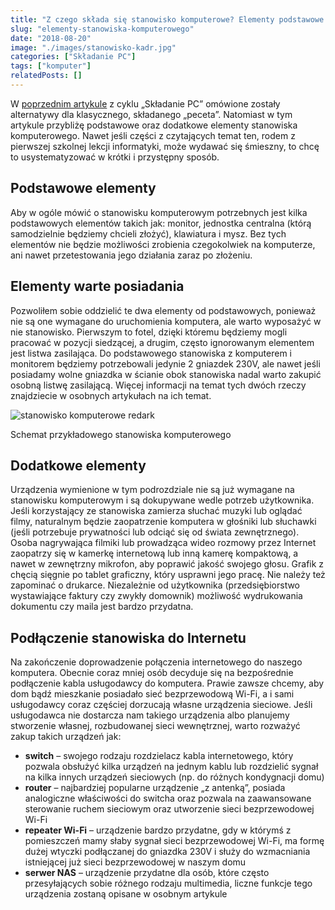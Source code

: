 ```yaml
---
title: "Z czego składa się stanowisko komputerowe? Elementy podstawowe i dodatkowe"
slug: "elementy-stanowiska-komputerowego"
date: "2018-08-20"
image: "./images/stanowisko-kadr.jpg"
categories: ["Składanie PC"]
tags: ["komputer"]
relatedPosts: []
---
```


W [poprzednim artykule](/komputer-w-roznej-formie) z cyklu „Składanie PC” omówione zostały alternatywy dla klasycznego, składanego „peceta”. Natomiast w tym artykule przybliżę podstawowe oraz dodatkowe elementy stanowiska komputerowego. Nawet jeśli części z czytających temat ten, rodem z pierwszej szkolnej lekcji informatyki, może wydawać się śmieszny, to chcę to usystematyzować w krótki i przystępny sposób.

## Podstawowe elementy

Aby w ogóle mówić o stanowisku komputerowym potrzebnych jest kilka podstawowych elementów takich jak: monitor, jednostka centralna (którą samodzielnie będziemy chcieli złożyć), klawiatura i mysz. Bez tych elementów nie będzie możliwości zrobienia czegokolwiek na komputerze, ani nawet przetestowania jego działania zaraz po złożeniu.

## Elementy warte posiadania

Pozwoliłem sobie oddzielić te dwa elementy od podstawowych, ponieważ nie są one wymagane do uruchomienia komputera, ale warto wyposażyć w nie stanowisko. Pierwszym to fotel, dzięki któremu będziemy mogli pracować w pozycji siedzącej, a drugim, często ignorowanym elementem jest listwa zasilająca. Do podstawowego stanowiska z komputerem i monitorem będziemy potrzebowali jedynie 2 gniazdek 230V, ale nawet jeśli posiadamy wolne gniazdka w ścianie obok stanowiska nadal warto zakupić osobną listwę zasilającą. Więcej informacji na temat tych dwóch rzeczy znajdziecie w osobnych artykułach na ich temat.

![stanowisko komputerowe redark](images/stanowisko2-margin-wm.png)

<ImageDescription>Schemat przykładowego stanowiska komputerowego</ImageDescription>

## Dodatkowe elementy

Urządzenia wymienione w tym podrozdziale nie są już wymagane na stanowisku komputerowym i są dokupywane wedle potrzeb użytkownika. Jeśli korzystający ze stanowiska zamierza słuchać muzyki lub oglądać filmy, naturalnym będzie zaopatrzenie komputera w głośniki lub słuchawki (jeśli potrzebuje prywatności lub odciąć się od świata zewnętrznego). Osoba nagrywająca filmiki lub prowadząca wideo rozmowy przez Internet zaopatrzy się w kamerkę internetową lub inną kamerę kompaktową, a nawet w zewnętrzny mikrofon, aby poprawić jakość swojego głosu. Grafik z chęcią sięgnie po tablet graficzny, który usprawni jego pracę. Nie należy też zapominać o drukarce. Niezależnie od użytkownika (przedsiębiorstwo wystawiające faktury czy zwykły domownik) możliwość wydrukowania dokumentu czy maila jest bardzo przydatna.

<AdSense/>

## Podłączenie stanowiska do Internetu

Na zakończenie doprowadzenie połączenia internetowego do naszego komputera. Obecnie coraz mniej osób decyduje się na bezpośrednie podłączenie kabla usługodawcy do komputera. Prawie zawsze chcemy, aby dom bądź mieszkanie posiadało sieć bezprzewodową Wi-Fi, a i sami usługodawcy coraz częściej dorzucają własne urządzenia sieciowe. Jeśli usługodawca nie dostarcza nam takiego urządzenia albo planujemy stworzenie własnej, rozbudowanej sieci wewnętrznej, warto rozważyć zakup takich urządzeń jak:

- **switch** – swojego rodzaju rozdzielacz kabla internetowego, który pozwala obsłużyć kilka urządzeń na jednym kablu lub rozdzielić sygnał na kilka innych urządzeń sieciowych (np. do różnych kondygnacji domu)
- **router** – najbardziej popularne urządzenie „z antenką”, posiada analogiczne właściwości do switcha oraz pozwala na zaawansowane sterowanie ruchem sieciowym oraz utworzenie sieci bezprzewodowej Wi-Fi
- **repeater Wi-Fi** – urządzenie bardzo przydatne, gdy w którymś z pomieszczeń mamy słaby sygnał sieci bezprzewodowej Wi-Fi, ma formę dużej wtyczki podłączanej do gniazdka 230V i służy do wzmacniania istniejącej już sieci bezprzewodowej w naszym domu
- **serwer NAS** – urządzenie przydatne dla osób, które często przesyłających sobie różnego rodzaju multimedia, liczne funkcje tego urządzenia zostaną opisane w osobnym artykule


<AssemblingPcFooter nextPost='/kablologia-przewody-jednostki-centralnej'/>
